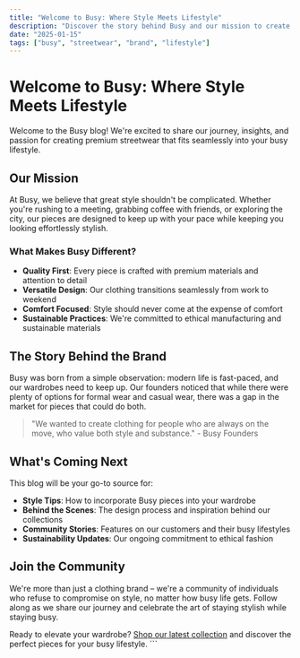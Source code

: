 ```yaml
---
title: "Welcome to Busy: Where Style Meets Lifestyle"
description: "Discover the story behind Busy and our mission to create premium streetwear for the modern individual."
date: "2025-01-15"
tags: ["busy", "streetwear", "brand", "lifestyle"]
---
```


# Welcome to Busy: Where Style Meets Lifestyle

Welcome to the Busy blog! We're excited to share our journey, insights, and passion for creating premium streetwear that fits seamlessly into your busy lifestyle.

## Our Mission

At Busy, we believe that great style shouldn't be complicated. Whether you're rushing to a meeting, grabbing coffee with friends, or exploring the city, our pieces are designed to keep up with your pace while keeping you looking effortlessly stylish.

### What Makes Busy Different?

- **Quality First**: Every piece is crafted with premium materials and attention to detail
- **Versatile Design**: Our clothing transitions seamlessly from work to weekend
- **Comfort Focused**: Style should never come at the expense of comfort
- **Sustainable Practices**: We're committed to ethical manufacturing and sustainable materials

## The Story Behind the Brand

Busy was born from a simple observation: modern life is fast-paced, and our wardrobes need to keep up. Our founders noticed that while there were plenty of options for formal wear and casual wear, there was a gap in the market for pieces that could do both.

> "We wanted to create clothing for people who are always on the move, who value both style and substance." - Busy Founders

## What's Coming Next

This blog will be your go-to source for:

- **Style Tips**: How to incorporate Busy pieces into your wardrobe
- **Behind the Scenes**: The design process and inspiration behind our collections
- **Community Stories**: Features on our customers and their busy lifestyles
- **Sustainability Updates**: Our ongoing commitment to ethical fashion

## Join the Community

We're more than just a clothing brand – we're a community of individuals who refuse to compromise on style, no matter how busy life gets. Follow along as we share our journey and celebrate the art of staying stylish while staying busy.

Ready to elevate your wardrobe? [Shop our latest collection](/products) and discover the perfect pieces for your busy lifestyle.
\`\`\`
